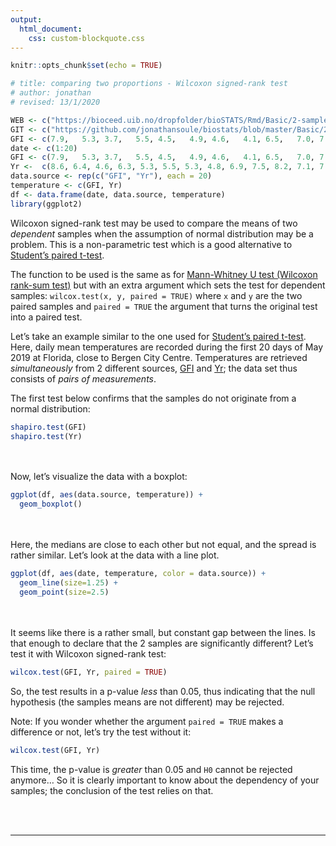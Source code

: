 ```yaml
---
output:
  html_document:
    css: custom-blockquote.css
---
```


```r
knitr::opts_chunk$set(echo = TRUE)

# title: comparing two proportions - Wilcoxon signed-rank test
# author: jonathan
# revised: 13/1/2020 

WEB <- c("https://bioceed.uib.no/dropfolder/bioSTATS/Rmd/Basic/2-sample/wilcoxon.html")
GIT <- c("https://github.com/jonathansoule/biostats/blob/master/Basic/2-sample/wilcoxon.Rmd")
GFI <- c(7.9,	5.3, 3.7,	5.5, 4.5,	4.9, 4.6,	4.1, 6.5,	7.0, 7.2,	6.3, 6.5,	9.2, 12.7, 13.8, 18.3, 14.9, 15.0, 15.6)
date <- c(1:20)
GFI <- c(7.9,	5.3, 3.7,	5.5, 4.5,	4.9, 4.6,	4.1, 6.5,	7.0, 7.2,	6.3, 6.5,	9.2, 12.7, 13.8, 18.3, 14.9, 15.0, 15.6)
Yr <-  c(8.6, 6.4, 4.6, 6.3, 5.3, 5.5, 5.3, 4.8, 6.9, 7.5, 8.2, 7.1, 7.1, 9.8, 13.5, 14.2, 17.9, 15.3, 15.3, 16.1)
data.source <- rep(c("GFI", "Yr"), each = 20)
temperature <- c(GFI, Yr)
df <- data.frame(date, data.source, temperature)
library(ggplot2)
```
Wilcoxon signed-rank test may be used to compare the means of two *dependent* samples when the assumption of normal distribution may be a problem. This is a non-parametric test which is a good alternative to [Student’s paired t-test](http://biostats.w.uib.no/comparing-two-means-students-paired-t-test/){target="_blank"}.

The function to be used is the same as for [Mann-Whitney U test (Wilcoxon rank-sum test)](http://biostats.w.uib.no/comparing-two-means-mann-whitney-u-test/){target="_blank"} but with an extra argument which sets the test for dependent samples: `wilcox.test(x, y, paired = TRUE)` where `x` and `y` are the two paired samples and `paired = TRUE` the argument that turns the original test into a paired test.

Let’s take an example similar to the one used for [Student’s paired t-test](http://biostats.w.uib.no/comparing-two-means-students-paired-t-test/){target="_blank"}. Here, daily mean temperatures are recorded during the first 20 days of May 2019 at Florida, close to Bergen City Centre. Temperatures are retrieved *simultaneously* from 2 different sources,  [GFI](https://veret.gfi.uib.no/){target="_blank"} and [Yr](https://www.yr.no/){target="_blank"}; the data set thus consists of *pairs of measurements*. 

The first test below confirms that the samples do not originate from a normal distribution:
```r
shapiro.test(GFI)
shapiro.test(Yr)
```
<br /><br />
Now, let's visualize the data with a boxplot:
```r
ggplot(df, aes(data.source, temperature)) +
  geom_boxplot()
```
<br /><br />
Here, the medians are close to each other but not equal, and the spread is rather similar. Let's look at the data with a line plot.
```r
ggplot(df, aes(date, temperature, color = data.source)) +
  geom_line(size=1.25) +
  geom_point(size=2.5)
```
<br /><br />
It seems like there is a rather small, but constant gap between the lines. Is that enough to declare that the 2 samples are significantly different? Let's test it with Wilcoxon signed-rank test:

```r
wilcox.test(GFI, Yr, paired = TRUE)
```
So, the test results in a p-value *less* than 0.05, thus indicating that the null hypothesis (the samples means are not different) may be rejected. 

Note: If you wonder whether the argument `paired = TRUE` makes a difference or not, let's try the test without it:
```r
wilcox.test(GFI, Yr)
```
This time, the p-value is *greater* than 0.05 and `H0` cannot be rejected anymore... So it is clearly important to know about the dependency of your samples; the conclusion of the test relies on that.

<br/><br/>

***
<!-- UNCOMMENT TO ACTIVATE
Get the Rmarkdown file corresponding to this page on [GitHub](`r GIT`){target="_blank"}.
-->
